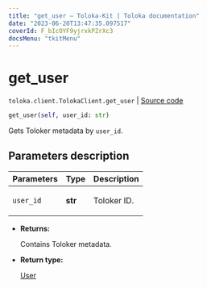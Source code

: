 ```yaml
---
title: "get_user — Toloka-Kit | Toloka documentation"
date: "2023-06-20T13:47:35.097517"
coverId: F_bIcOYF9yjrxkPZrXc3
docsMenu: "tkitMenu"
---
```


# get_user

`toloka.client.TolokaClient.get_user` | [Source code](https://github.com/Toloka/toloka-kit/blob/v1.2.0/src/client/__init__.py#L3440)

```python
get_user(self, user_id: str)
```

Gets Toloker metadata by `user_id`.

## Parameters description

| Parameters | Type | Description |
| :----------| :----| :-----------|
`user_id`|**str**|<p>Toloker ID.</p>

* **Returns:**

  Contains Toloker metadata.

* **Return type:**

  [User](/docs/toloka-kit/reference/toloka.client.user.User)